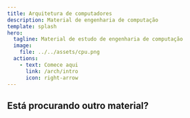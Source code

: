 ```yaml
---
title: Arquitetura de computadores
description: Material de engenharia de computação
template: splash
hero:
  tagline: Material de estudo de engenharia de computação
  image:
    file: ../../assets/cpu.png
  actions:
    - text: Comece aqui
      link: /arch/intro
      icon: right-arrow
---
```



## Está procurando outro material?

<CardGrid>
	<LinkCard 
      title="Arquitetura de computadores" 
      description="Do transistor à CPUs superescalares."
      href="https://firelink-library.github.io/arch"
    />
	<LinkCard 
      title="Sistemas operacionais" 
      description="Entenda como funciona o processo de boot e sistemas operacionais."
      href="https://firelink-library.github.io/os"
    />
	<LinkCard 
      title="Redes de computadores" 
      description="Como os computadores se comunicam? Como a web funciona? Entenda aqui."
      href="https://firelink-library.github.io/network"
    />
	<LinkCard 
      title="Inteligência artificial" 
      description="Compreenda como funcionam as redes neurais artificiais"
      href="https://firelink-library.github.io/deeplearning"
    />
	<LinkCard 
      title="Estruturas de dados" 
      description="Principais estruturas de dados e algoritmos"
      href="https://firelink-library.github.io/datastructure"
    />
	<LinkCard 
      title="Backend" 
      description="Material sobre construção de sistemas backend"
      href="https://firelink-library.github.io/devops"
    />
	<LinkCard 
      title="DevOps" 
      description="Ferramentas e técnicas de devops."
      href="https://firelink-library.github.io/devops"
    />
	<LinkCard 
      title="Mobile" 
      description="Desenvolvimento de aplicações mobile"
      href="https://firelink-library.github.io/mobile"
    />
</CardGrid>
